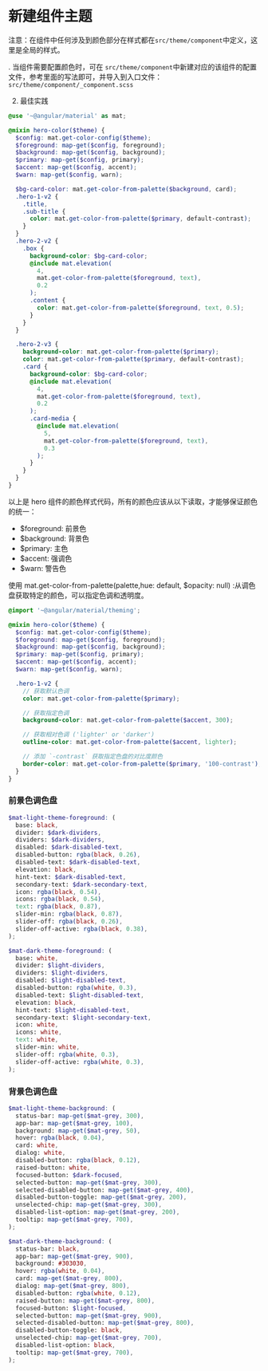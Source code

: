
<Meta title="开发/组件主题" id="create-theme" />

# 新建组件主题

注意：在组件中任何涉及到颜色部分在样式都在`src/theme/component`中定义，这里是全局的样式。

. 当组件需要配置颜色时，可在 `src/theme/component`中新建对应的该组件的配置文件，参考里面的写法即可，并导入到入口文件：`src/theme/component/_component.scss`

2. 最佳实践

```scss
@use '~@angular/material' as mat;

@mixin hero-color($theme) {
  $config: mat.get-color-config($theme);
  $foreground: map-get($config, foreground);
  $background: map-get($config, background);
  $primary: map-get($config, primary);
  $accent: map-get($config, accent);
  $warn: map-get($config, warn);

  $bg-card-color: mat.get-color-from-palette($background, card);
  .hero-1-v2 {
    .title,
    .sub-title {
      color: mat.get-color-from-palette($primary, default-contrast);
    }
  }
  .hero-2-v2 {
    .box {
      background-color: $bg-card-color;
      @include mat.elevation(
        4,
        mat.get-color-from-palette($foreground, text),
        0.2
      );
      .content {
        color: mat.get-color-from-palette($foreground, text, 0.5);
      }
    }
  }

  .hero-2-v3 {
    background-color: mat.get-color-from-palette($primary);
    color: mat.get-color-from-palette($primary, default-contrast);
    .card {
      background-color: $bg-card-color;
      @include mat.elevation(
        4,
        mat.get-color-from-palette($foreground, text),
        0.2
      );
      .card-media {
        @include mat.elevation(
          5,
          mat.get-color-from-palette($foreground, text),
          0.3
        );
      }
    }
  }
}
```

以上是 hero 组件的颜色样式代码，所有的颜色应该从以下读取，才能够保证颜色的统一：

- $foreground: 前景色
- $background: 背景色
- $primary: 主色
- $accent: 强调色
- $warn: 警告色

使用 mat.get-color-from-palette(palette,hue: default, $opacity: null) :从调色盘获取特定的颜色，可以指定色调和透明度。

```scss
@import '~@angular/material/theming';

@mixin hero-color($theme) {
  $config: mat.get-color-config($theme);
  $foreground: map-get($config, foreground);
  $background: map-get($config, background);
  $primary: map-get($config, primary);
  $accent: map-get($config, accent);
  $warn: map-get($config, warn);

  .hero-1-v2 {
    // 获取默认色调
    color: mat.get-color-from-palette($primary);

    // 获取指定色调
    background-color: mat.get-color-from-palette($accent, 300);

    // 获取相对色调 ('lighter' or 'darker')
    outline-color: mat.get-color-from-palette($accent, lighter);

    // 添加 `-contrast` 获取指定色盘的对比度颜色
    border-color: mat.get-color-from-palette($primary, '100-contrast');
  }
}
```

### 前景色调色盘

```scss
$mat-light-theme-foreground: (
  base: black,
  divider: $dark-dividers,
  dividers: $dark-dividers,
  disabled: $dark-disabled-text,
  disabled-button: rgba(black, 0.26),
  disabled-text: $dark-disabled-text,
  elevation: black,
  hint-text: $dark-disabled-text,
  secondary-text: $dark-secondary-text,
  icon: rgba(black, 0.54),
  icons: rgba(black, 0.54),
  text: rgba(black, 0.87),
  slider-min: rgba(black, 0.87),
  slider-off: rgba(black, 0.26),
  slider-off-active: rgba(black, 0.38),
);

$mat-dark-theme-foreground: (
  base: white,
  divider: $light-dividers,
  dividers: $light-dividers,
  disabled: $light-disabled-text,
  disabled-button: rgba(white, 0.3),
  disabled-text: $light-disabled-text,
  elevation: black,
  hint-text: $light-disabled-text,
  secondary-text: $light-secondary-text,
  icon: white,
  icons: white,
  text: white,
  slider-min: white,
  slider-off: rgba(white, 0.3),
  slider-off-active: rgba(white, 0.3),
);
```

### 背景色调色盘

```scss
$mat-light-theme-background: (
  status-bar: map-get($mat-grey, 300),
  app-bar: map-get($mat-grey, 100),
  background: map-get($mat-grey, 50),
  hover: rgba(black, 0.04),
  card: white,
  dialog: white,
  disabled-button: rgba(black, 0.12),
  raised-button: white,
  focused-button: $dark-focused,
  selected-button: map-get($mat-grey, 300),
  selected-disabled-button: map-get($mat-grey, 400),
  disabled-button-toggle: map-get($mat-grey, 200),
  unselected-chip: map-get($mat-grey, 300),
  disabled-list-option: map-get($mat-grey, 200),
  tooltip: map-get($mat-grey, 700),
);

$mat-dark-theme-background: (
  status-bar: black,
  app-bar: map-get($mat-grey, 900),
  background: #303030,
  hover: rgba(white, 0.04),
  card: map-get($mat-grey, 800),
  dialog: map-get($mat-grey, 800),
  disabled-button: rgba(white, 0.12),
  raised-button: map-get($mat-grey, 800),
  focused-button: $light-focused,
  selected-button: map-get($mat-grey, 900),
  selected-disabled-button: map-get($mat-grey, 800),
  disabled-button-toggle: black,
  unselected-chip: map-get($mat-grey, 700),
  disabled-list-option: black,
  tooltip: map-get($mat-grey, 700),
);
```
